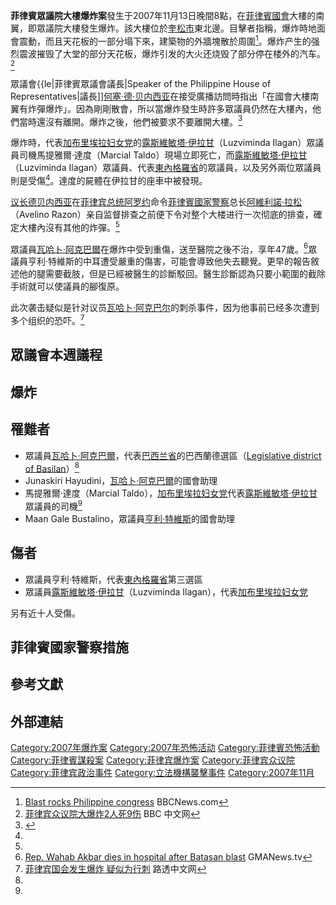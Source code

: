 {{Link style|time=2015-12-11T05:12:03+00:00}}
{{newsrelease}}
{{Infobox terrorist attack
|title      = 菲律賓眾議院大樓爆炸案
|image      =
|caption    =
|location   = [[菲律賓|菲律賓]][[馬尼拉|大馬尼拉市]][[奎松市|奎松市]]
|target     = [[菲律賓國會|菲律賓國會]]
|date       = 2007年11月13日
|time-begin = 8:15 p.m.
|time-end   =
|timezone   = [[UTC|UTC]]+8
|type       = [[汽車炸彈|汽車炸彈]]
|fatalities = 4
|injuries   = 12
|susperps   =
|perps      = [[阿布沙耶夫|阿布沙耶夫]]
}}
'''菲律賓眾議院大樓爆炸案'''發生于2007年11月13日晚間8點，在[[菲律賓國會|菲律賓國會]]大樓的南翼，即眾議院大樓發生爆炸。該大樓位於[[奎松市|奎松市]]東北邊。目擊者指稱，爆炸時地面會震動，而且天花板的一部分塌下來，建築物的外牆塊散於周圍<ref name="BBC">[http://news.bbc.co.uk/2/hi/asia-pacific/7092600.stm Blast rocks Philippine congress] {{Wayback|url=http://news.bbc.co.uk/2/hi/asia-pacific/7092600.stm |date=20071115101823 }} BBCNews.com</ref>。爆炸产生的强烈震波摧毁了大堂的部分天花板，爆炸引发的大火还烧毁了部分停在楼外的汽车。<ref name="BBC_zh">[http://news.bbc.co.uk/chinese/simp/hi/newsid_7090000/newsid_7092600/7092623.stm 菲律宾众议院大爆炸2人死9伤] {{Wayback|url=http://news.bbc.co.uk/chinese/simp/hi/newsid_7090000/newsid_7092600/7092623.stm |date=20071119130845 }} BBC 中文网</ref>

眾議會{{le|菲律賓眾議會議長|Speaker of the Philippine House of Representatives|議長]][[何塞·德·贝内西亚|何塞·德·贝内西亚]]在接受廣播訪問時指出「在國會大樓南翼有炸彈爆炸」。因為剛剛散會，所以當爆炸發生時許多眾議員仍然在大樓內，他們當時還沒有離開。爆炸之後，他們被要求不要離開大樓。<ref name="PDI">{{Cite web |url=http://newsinfo.inquirer.net/breakingnews/nation/view_article.php?article_id=100700 |title=Speaker says House blast that killed driver a bomb |accessdate=2007-11-15 |archive-date=2008-06-07 |archive-url=https://web.archive.org/web/20080607102705/http://newsinfo.inquirer.net/breakingnews/nation/view_article.php?article_id=100700 |dead-url=no }}</ref>

爆炸時，代表[[加布里埃拉妇女党|加布里埃拉妇女党]]的[[露斯維敏塔·伊拉甘|露斯維敏塔·伊拉甘]]（Luzviminda Ilagan）眾議員司機馬提雅爾·達度（Marcial Taldo）現場立即死亡，而[[露斯維敏塔·伊拉甘|露斯維敏塔·伊拉甘]]（Luzviminda Ilagan）眾議員、代表[[東內格羅省|東內格羅省]]的{{le|亨利·特維斯|Pryde Henry Teves}}眾議員，以及另外兩位眾議員則是受傷<ref name="PDI"/>。達度的屍體在伊拉甘的座車中被發現。
 
[[菲律賓眾議會議長|议长]][[何塞·德貝內西亞|德贝内西亚]]在[[菲律宾总统|菲律宾总统]][[阿罗约|阿罗约]]命令[[菲律賓國家警察|菲律賓國家警察]]总长[[阿維利諾·拉松|阿維利諾·拉松]]（Avelino Razon）亲自监督排查之前便下令对整个大楼进行一次彻底的排查，確定大樓內沒有其他的炸彈。<ref name="PDI"/> 

眾議員[[瓦哈卜·阿克巴爾|瓦哈卜·阿克巴爾]]在爆炸中受到重傷，送至醫院之後不治，享年47歲。<ref name="#1">[http://www.gmanews.tv/story/68563/Rep-Wahab-Akbar-dies-in-hospital-after-Batasan-blast Rep. Wahab Akbar dies in hospital after Batasan blast] GMANews.tv</ref>眾議員亨利·特維斯的中耳遭受嚴重的傷害，可能會導致他失去聽覺。更早的報告敘述他的腿需要截肢，但是已經被醫生的診斷駁回。醫生診斷認為只要小範圍的截除手術就可以使議員的腳復原。

此次袭击疑似是针对议员[[瓦哈卜·阿克巴尔|瓦哈卜·阿克巴尔]]的刺杀事件，因为他事前已经多次遭到多个组织的恐吓。<ref>[http://cn.reuters.com/article/asiaNews/idCNChina-170820071113 菲律宾国会发生爆炸 疑似为行刺] 路透中文网</ref>

==眾議會本週議程==

==爆炸==

==罹難者==
*眾議員[[瓦哈卜·阿克巴爾|瓦哈卜·阿克巴爾]]，代表[[巴西兰省|巴西兰省]]的巴西蘭德選區（[[:en:Legislative_district_of_Basilan|Legislative district of Basilan]]）<ref name="#1"/>
*Junaskiri Hayudini，[[瓦哈卜·阿克巴爾|瓦哈卜·阿克巴爾]]的國會助理
*馬提雅爾·達度（Marcial Taldo），[[加布里埃拉妇女党|加布里埃拉妇女党]]代表[[露斯維敏塔·伊拉甘|露斯維敏塔·伊拉甘]]眾議員的司機<ref name="PDI"/> 
*Maan Gale Bustalino，眾議員[[亨利·特維斯|亨利·特維斯]]的國會助理

==傷者==
*眾議員亨利·特維斯，代表[[東內格羅省|東內格羅省]]第三選區
*眾議員[[露斯維敏塔·伊拉甘|露斯維敏塔·伊拉甘]]（Luzviminda Ilagan），代表[[加布里埃拉妇女党|加布里埃拉妇女党]]
另有近十人受傷。

==菲律賓國家警察措施==

==參考文獻==
<div class="references-small">
<references />
</div>

==外部連結==
{{Geolinks-cityscale|14.6925|121.0947}}

{{DEFAULTSORT:Batasang Pambansa explosion}}
[[Category:2007年爆炸案|Category:2007年爆炸案]]
[[Category:2007年恐怖活动|Category:2007年恐怖活动]]
[[Category:菲律賓恐怖活動|Category:菲律賓恐怖活動]]
[[Category:菲律賓謀殺案|Category:菲律賓謀殺案]]
[[Category:菲律宾爆炸案|Category:菲律宾爆炸案]]
[[Category:菲律宾众议院|Category:菲律宾众议院]]
[[Category:菲律宾政治事件|Category:菲律宾政治事件]]
[[Category:立法機構襲擊事件|Category:立法機構襲擊事件]]
[[Category:2007年11月|Category:2007年11月]]